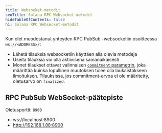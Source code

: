 ```yaml
---
title: Websocket-metodit
seoTitle: Solana RPC Websocket-metodit
hideTableOfContents: false
h1: Solana RPC Websocket-metodit
---
```


Kun olet muodostanut yhteyden RPC PubSub -websocketiin osoitteessa
`ws://<ADDRESS>/`:

- Lähetä tilauksia websocketiin käyttäen alla olevia metodeja
- Useita tilauksia voi olla aktiivisena samanaikaisesti
- Monet tilaukset ottavat valinnaisen
  [`commitment` parametrin](/docs/rpc/#configuring-state-commitment), joka
  määrittää kuinka lopullinen muutoksen tulee olla laukaistakseen ilmoituksen.
  Tilauksissa, jos commitment-arvoa ei ole määritetty, oletusarvo on
  `finalized`.

## RPC PubSub WebSocket-päätepiste

Oletusportti: `8900`

- ws://localhost:8900
- http://192.168.1.88:8900

